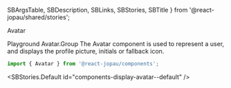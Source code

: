   SBArgsTable,
  SBDescription,
  SBLinks,
  SBStories,
  SBTitle
} from '@react-jopau/shared/stories';

<SBTitle>Avatar</SBTitle>

<SBLinks>
  <SBLinks.Item href="components-display-avatar--default">Playground</SBLinks.Item>
  <SBLinks.Item href="components-display-avatar--group-docs">Avatar.Group</SBLinks.Item>
</SBLinks>

<SBDescription>
  The Avatar component is used to represent a user, and displays the profile picture, initials or
  fallback icon.
</SBDescription>

```jsx dark
import { Avatar } from '@react-jopau/components';
```

<SBStories.Default id="components-display-avatar--default" />

<SBArgsTable component={Avatar} />

<SBStories>
  <SBStories.Item label="Sizes" id="components-display-avatar--sizes" />
  <SBStories.Item label="Colors" id="components-display-avatar--colors" />
  <SBStories.Item label="Images" id="components-display-avatar--images" />
  <SBStories.Item label="Icons" id="components-display-avatar--icons" />
  <SBStories.Item label="Squared" id="components-display-avatar--squared" />
  <SBStories.Item label="Bordered" id="components-display-avatar--bordered" />
  <SBStories.Item label="Zoomed" id="components-display-avatar--zoomed" />
</SBStories>
